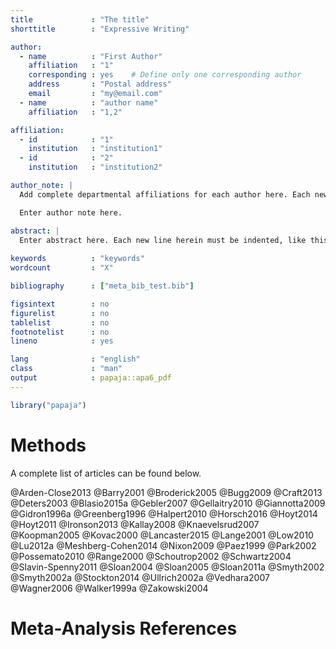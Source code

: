 ```yaml
---
title             : "The title"
shorttitle        : "Expressive Writing"

author: 
  - name          : "First Author"
    affiliation   : "1"
    corresponding : yes    # Define only one corresponding author
    address       : "Postal address"
    email         : "my@email.com"
  - name          : "author name"
    affiliation   : "1,2"

affiliation:
  - id            : "1"
    institution   : "institution1"
  - id            : "2"
    institution   : "institution2"

author_note: |
  Add complete departmental affiliations for each author here. Each new line herein must be indented, like this line.

  Enter author note here.

abstract: |
  Enter abstract here. Each new line herein must be indented, like this line.
  
keywords          : "keywords"
wordcount         : "X"

bibliography      : ["meta_bib_test.bib"]

figsintext        : no
figurelist        : no
tablelist         : no
footnotelist      : no
lineno            : yes

lang              : "english"
class             : "man"
output            : papaja::apa6_pdf
---
```


```r
library("papaja")
```

# Methods
A complete list of articles can be found below.

@Arden-Close2013
@Barry2001
@Broderick2005
@Bugg2009
@Craft2013
@Deters2003
@Blasio2015a
@Gebler2007
@Gellaitry2010
@Giannotta2009
@Gidron1996a
@Greenberg1996
@Halpert2010
@Horsch2016
@Hoyt2014
@Hoyt2011
@Ironson2013
@Kallay2008
@Knaevelsrud2007
@Koopman2005
@Kovac2000
@Lancaster2015
@Lange2001
@Low2010
@Lu2012a
@Meshberg-Cohen2014
@Nixon2009
@Paez1999
@Park2002
@Possemato2010
@Range2000
@Schoutrop2002
@Schwartz2004
@Slavin-Spenny2011
@Sloan2004
@Sloan2005
@Sloan2011a
@Smyth2002
@Smyth2002a
@Stockton2014
@Ullrich2002a
@Vedhara2007
@Wagner2006
@Walker1999a
@Zakowski2004

\newpage

# Meta-Analysis References


\setlength{\parindent}{-0.5in}
\setlength{\leftskip}{0.5in}
